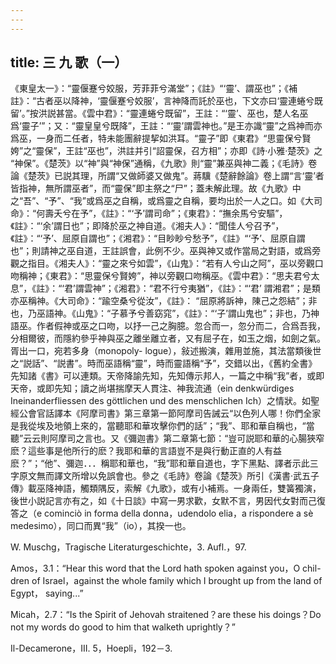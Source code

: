 ```yaml
---
---
---
```

title: 三 九 歌（一）
---




《東皇太一》：“靈偃蹇兮姣服，芳菲菲兮滿堂”；《註》“‘靈’、謂巫也”；《補註》：“古者巫以降神，‘靈偃蹇兮姣服’，言神降而託於巫也，下文亦曰‘靈連蜷兮既留’。”按洪説甚當。《雲中君》：“靈連蜷兮既留”，王註：“‘靈’、巫也，楚人名巫爲‘靈子’”；又：“靈皇皇兮既降”，王註：“‘靈’謂雲神也。”是王亦識“靈”之爲神而亦爲巫，一身而二任者，特未能團辭提挈如洪耳。“靈子”即《東君》“思靈保兮賢姱”之“靈保”，王註“巫也”，洪註并引“詔靈保，召方相”；亦即《詩·小雅·楚茨》之 “神保”。《楚茨》以“神”與“神保”通稱，《九歌》則“靈”兼巫與神二義；《毛詩》卷論《楚茨》已説其理，所謂“又做師婆又做鬼”。蔣驥《楚辭餘論》卷上謂“言‘靈’者皆指神，無所謂巫者”，而“靈保”即主祭之“尸”；蓋未解此理。故《九歌》中之“吾”、“予”、“我”或爲巫之自稱，或爲靈之自稱，要均出於一人之口。如《大司命》：“何壽夭兮在予”，《註》：“‘予’謂司命”；《東君》：“撫余馬兮安驅”，《註》：“‘余’謂日也”；即降於巫之神自道。《湘夫人》：“聞佳人兮召予”，《註》：“‘予’、屈原自謂也”；《湘君》：“目眇眇兮愁予”，《註》“‘予’、屈原自謂也”；則請神之巫自道，王註誤會，此例不少。巫與神又或作當局之對語，或爲旁觀之指目。《湘夫人》：“靈之來兮如雲”，《山鬼》：“若有人兮山之阿”，巫以旁觀口吻稱神；《東君》：“思靈保兮賢姱”，神以旁觀口吻稱巫。《雲中君》：“思夫君兮太息”，《註》：“‘君’謂雲神”；《湘君》：“君不行兮夷猶”，《註》：“‘君’ 謂湘君”；是類亦巫稱神。《大司命》：“踰空桑兮從汝”，《註》： “屈原將訴神，陳己之怨結”；非也，乃巫語神。《山鬼》：“子慕予兮善窈窕”，《註》：“‘子’謂山鬼也”；非也，乃神語巫。作者假神或巫之口吻，以抒一己之胸臆。忽合而一，忽分而二，合爲吾我，分相爾彼，而隱約參乎神與巫之離坐離立者，又有屈子在，如玉之烟，如劍之氣。胥出一口，宛若多身（monopoly- logue），敍述搬演，雜用並施，其法當類後世之“説話”、“説書”。時而巫語稱“靈”，時而靈語稱“予”，交錯以出，《舊約全書》先知諸《書》可以連類。天帝降諭先知，先知傳示邦人，一篇之中稱“我”者，或即天帝，或即先知；讀之尚堪揣摩天人貫注、神我流通（ein denkwürdiges Ineinanderfliessen des göttlichen und des menschlichen Ich）之情狀。如聖經公會官話譯本《阿摩司書》第三章第一節阿摩司告誡云“以色列人哪！你們全家是我從埃及地領上來的，當聽耶和華攻擊你們的話”；“我”、耶和華自稱也，“當聽”云云則阿摩司之言也。又《彌迦書》第二章第七節：“豈可説耶和華的心腸狹窄麽？這些事是他所行的麽？我耶和華的言語豈不是與行動正直的人有益麽？”；“他”、彌迦．．．稱耶和華也，“我”耶和華自道也，字下黑點、譯者示此三字原文無而譯文所增以免誤會也。參之《毛詩》卷論《楚茨》所引《漢書·武五子傳》載巫降神語，觸類隅反，索解《九歌》，或有小補焉。一身兩任，雙簧獨演，後世小説記言亦有之，如《十日談》中寫一男求歡，女默不言，男因代女對而己復答之（e cominciò in forma della donna，udendolo elia，a rispondere a sè medesimo），同口而異“我”（io），其揆一也。

W. Muschg，Tragische Literaturgeschichte，3. Aufl.，97.

Amos，3.1：“Hear this word that the Lord hath spoken against you，O chil- dren of Israel，against the whole family which I brought up from the land of Egypt， saying...”

Micah，2.7：“Is the Spirit of Jehovah straitened？are these his doings？Do not my words do good to him that walketh uprightly？”

Il-Decamerone，III. 5，Hoepli，192－3.